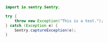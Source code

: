 ```java
import io.sentry.Sentry;

try {
    throw new Exception("This is a test.");
} catch (Exception e) {
    Sentry.captureException(e);
}
```
